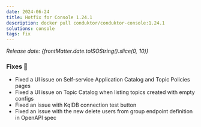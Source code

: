 ```yaml
---
date: 2024-06-24
title: Hotfix for Console 1.24.1
description: docker pull conduktor/conduktor-console:1.24.1
solutions: console
tags: fix
---
```


*Release date: {frontMatter.date.toISOString().slice(0, 10)}*

### Fixes 🔨
- Fixed a UI issue on Self-service Application Catalog and Topic Policies pages
- Fixed a UI issue on Topic Catalog when listing topics created with empty configs
- Fixed an issue with KqlDB connection test button
- Fixed an issue with the new delete users from group endpoint definition in OpenAPI spec
